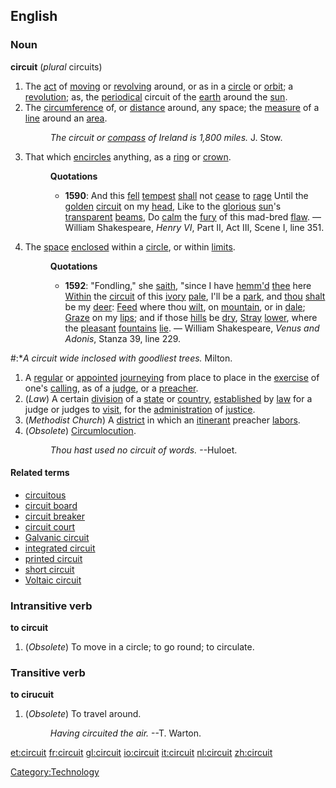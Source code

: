 ==English==
===Noun===
'''circuit''' (''plural'' circuits)
#The [[act]] of [[moving]] or [[revolving]] around, or as in a [[circle]] or [[orbit]]; a [[revolution]]; as, the [[periodical]] circuit of the [[earth]] around the [[sun]].
#The [[circumference]] of, or [[distance]] around, any space; the [[measure]] of a [[line]] around an [[area]].
#:''The circuit or [[compass]] of Ireland is 1,800 miles.'' J. Stow.
#That which [[encircle]]s anything, as a [[ring]] or [[crown]].
#:'''Quotations'''
#:*'''1590''': And this [[fell]] [[tempest]] [[shall]] not [[cease]] to [[rage]] Until the [[golden]] [[circuit]] on my [[head]], Like to the [[glorious]] [[sun]]'s [[transparent]] [[beams]], Do [[calm]] the [[fury ]] of this mad-bred [[flaw]]. &mdash; William Shakespeare, ''Henry VI'', Part II, Act III, Scene I, line 351.
#The [[space]] [[enclose]]d within a [[circle]], or within [[limit]]s.
#:'''Quotations'''
#:*'''1592''': "Fondling," she [[saith]], "since I have [[ehm|hemm'd]] [[thee]] here [[Within]] the [[circuit]] of this [[ivory]] [[pale]], I'll be a [[park]], and [[thou]] [[shalt]] be my [[deer]]: [[Feed]] where thou [[wilt]], on [[mountain]], or in [[dale]]; [[Graze]] on my [[lips]]; and if those [[hill]]s be [[dry]], [[Stray]] [[lower]], where the [[pleasant]] [[fountain]]s [[lie]]. &mdash; William Shakespeare, ''Venus and Adonis'', Stanza 39, line 229.
<!-- You've gotta love Shakespeare. :-) -->
#:*''A circuit wide inclosed with goodliest trees.'' Milton.
#A [[regular]] or [[appoint]]ed [[journey]]ing from place to place in the [[exercise]] of one's [[calling]], as of a [[judge]], or a [[preacher]].
#(''Law'') A certain [[division]] of a [[state]] or [[country]], [[establish]]ed by [[law]] for a judge or judges to [[visit]], for the [[administration]] of [[justice]].
#(''Methodist Church'') A [[district]] in which an [[itinerant]] preacher [[labor]]s.
#(''Obsolete'') [[Circumlocution]].
#:''Thou hast used no circuit of words.'' --Huloet.

<!-- The deleted text is fomr Webster's 1913 if anyone wants it -->

====Related terms====
*[[circuitous]]
*[[circuit board]]
*[[circuit breaker]]
*[[circuit court]]
*[[Galvanic circuit]]
*[[integrated circuit]]
*[[printed circuit]]
*[[short circuit]]
*[[Voltaic circuit]]

===Intransitive verb===
'''to circuit'''
#(''Obsolete'') To move in a circle; to go round; to circulate. 
===Transitive verb===
'''to cirucuit'''
# (''Obsolete'') To travel around.
#: ''Having circuited the air.'' --T. Warton.
[[Category:Technology]]

[[et:circuit]]
[[fr:circuit]]
[[gl:circuit]]
[[io:circuit]]
[[it:circuit]]
[[nl:circuit]]
[[zh:circuit]]